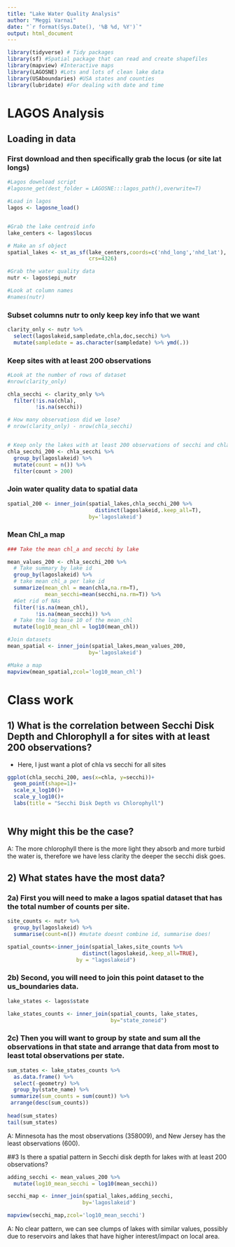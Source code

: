 ```yaml
---
title: "Lake Water Quality Analysis"
author: "Meggi Varnai"
date: "`r format(Sys.Date(), '%B %d, %Y')`"
output: html_document
---
```




```r
library(tidyverse) # Tidy packages
library(sf) #Spatial package that can read and create shapefiles 
library(mapview) #Interactive maps
library(LAGOSNE) #Lots and lots of clean lake data
library(USAboundaries) #USA states and counties
library(lubridate) #For dealing with date and time
```


# LAGOS Analysis


## Loading in data


### First download and then specifically grab the locus (or site lat longs)
```r
#Lagos download script
#lagosne_get(dest_folder = LAGOSNE:::lagos_path(),overwrite=T)

#Load in lagos
lagos <- lagosne_load()


#Grab the lake centroid info
lake_centers <- lagos$locus

# Make an sf object 
spatial_lakes <- st_as_sf(lake_centers,coords=c('nhd_long','nhd_lat'),
                          crs=4326)

#Grab the water quality data
nutr <- lagos$epi_nutr

#Look at column names
#names(nutr)
```

### Subset columns nutr to only keep key info that we want


```r
clarity_only <- nutr %>%
  select(lagoslakeid,sampledate,chla,doc,secchi) %>%
  mutate(sampledate = as.character(sampledate) %>% ymd(.))

```


### Keep sites with at least 200 observations 

```r

#Look at the number of rows of dataset
#nrow(clarity_only)

chla_secchi <- clarity_only %>%
  filter(!is.na(chla),
         !is.na(secchi))

# How many observatiosn did we lose?
# nrow(clarity_only) - nrow(chla_secchi)


# Keep only the lakes with at least 200 observations of secchi and chla
chla_secchi_200 <- chla_secchi %>%
  group_by(lagoslakeid) %>%
  mutate(count = n()) %>%
  filter(count > 200)


```


### Join water quality data to spatial data

```r
spatial_200 <- inner_join(spatial_lakes,chla_secchi_200 %>%
                            distinct(lagoslakeid,.keep_all=T),
                          by='lagoslakeid')


```

### Mean Chl_a map

```r
### Take the mean chl_a and secchi by lake

mean_values_200 <- chla_secchi_200 %>%
  # Take summary by lake id
  group_by(lagoslakeid) %>%
  # take mean chl_a per lake id
  summarize(mean_chl = mean(chla,na.rm=T),
            mean_secchi=mean(secchi,na.rm=T)) %>%
  #Get rid of NAs
  filter(!is.na(mean_chl),
         !is.na(mean_secchi)) %>%
  # Take the log base 10 of the mean_chl
  mutate(log10_mean_chl = log10(mean_chl))

#Join datasets
mean_spatial <- inner_join(spatial_lakes,mean_values_200,
                          by='lagoslakeid') 

#Make a map
mapview(mean_spatial,zcol='log10_mean_chl')
```


# Class work

## 1) What is the correlation between Secchi Disk Depth and Chlorophyll a for sites with at least 200 observations?

- Here, I just want a plot of chla vs secchi for all sites 

```r
ggplot(chla_secchi_200, aes(x=chla, y=secchi))+
  geom_point(shape=1)+
  scale_x_log10()+
  scale_y_log10()+
  labs(title = "Secchi Disk Depth vs Chlorophyll")
  
```

## Why might this be the case? 
A: The more chlorophyll there is the more light they absorb and more turbid the water is, therefore we have less clarity the deeper the secchi disk goes.

## 2) What states have the most data? 

### 2a) First you will need to make a lagos spatial dataset that has the total number of counts per site.

```r
site_counts <- nutr %>%
  group_by(lagoslakeid) %>%
  summarise(count=n()) #mutate doesnt combine id, summarise does!

spatial_counts<-inner_join(spatial_lakes,site_counts %>%
                        distinct(lagoslakeid,.keep_all=TRUE),
                      by = "lagoslakeid")
```


### 2b) Second, you will need to join this point dataset to the us_boundaries data. 

```r
lake_states <- lagos$state

lake_states_counts <- inner_join(spatial_counts, lake_states,
                                 by="state_zoneid")
```


### 2c) Then you will want to group by state and sum all the observations in that state and arrange that data from most to least total observations per state. 

```r
sum_states <- lake_states_counts %>%
  as.data.frame() %>%
  select(-geometry) %>% 
  group_by(state_name) %>%
 summarize(sum_counts = sum(count)) %>%
 arrange(desc(sum_counts))
 
head(sum_states)
tail(sum_states)
```

A: Minnesota has the most observations (358009), and New Jersey has the least observations (600).

##3 Is there a spatial pattern in Secchi disk depth for lakes with at least 200 observations?

```r
adding_secchi <- mean_values_200 %>%
  mutate(log10_mean_secchi = log10(mean_secchi))

secchi_map <- inner_join(spatial_lakes,adding_secchi,
                        by='lagoslakeid')

mapview(secchi_map,zcol='log10_mean_secchi')

```

A: No clear pattern, we can see clumps of lakes with similar values, possibly due to reservoirs and lakes that have higher interest/impact on local area.  
